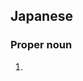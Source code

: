 ==Japanese==
{{ja-kanjitab|い|じゃ|k2=ざ|な|き|yomi=o}}
{{ja-kanjitab|い|じゃ|k2=ざ|な|ぎ|yomi=o}}
{{ateji|c=y|sort=いざなぎ}}

===Proper noun===
{{ja-pos|proper|いざなぎ|イザナギ|いざなき|イザナキ}}

# {{alternative spelling of|lang=ja|伊邪那岐}}